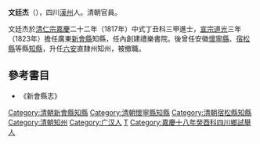 '''文廷杰'''（{{bd|？||？|catIdx=Cai蔡}}），四川[[漢州|漢州]]人。清朝官員。

文廷杰於[[清仁宗|清仁宗]][[嘉慶|嘉慶]]二十二年（1817年）中式丁丑科三甲進士，[[清宣宗|宣宗]][[道光|道光]]三年（1823年）擔任廣東[[新會縣|新會縣]]知縣，任內創建禮樂書院。後曾任安徽[[懷寧縣|懷寧縣]]、[[宿松縣|宿松縣]]等縣[[知縣|知縣]]，升任[[六安|六安]]直隸州知州，被撤職。

==參考書目==
*《新會縣志》

{{嘉慶二十二年丁丑科殿試金榜}}
{{DEFAULTSORT:Wen文}}
[[Category:清朝新會縣知縣|Category:清朝新會縣知縣]]
[[Category:清朝懷寧縣知縣|Category:清朝懷寧縣知縣]]
[[Category:清朝宿松縣知縣|Category:清朝宿松縣知縣]]
[[Category:清朝知州|Category:清朝知州]]
[[Category:广汉人|Category:广汉人]]
[[Category:文姓|T]]
[[Category:嘉慶十八年癸酉科四川鄉試舉人|Category:嘉慶十八年癸酉科四川鄉試舉人]]